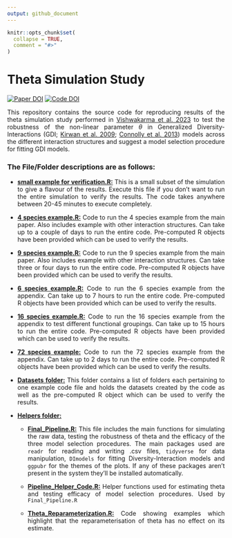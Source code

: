 ```yaml
---
output: github_document
---
```


<!-- README.md is generated from README.Rmd. Please edit that file -->

```r
knitr::opts_chunk$set(
  collapse = TRUE,
  comment = "#>"
)
```


# Theta Simulation Study

<!-- badges: start -->
[![Paper DOI](https://img.shields.io/badge/Paper_DOI-10.1007/s10651--023--00563--w-green)](https://doi.org/10.1007/s10651-023-00563-w)
[![Code DOI](https://img.shields.io/badge/Code_DOI-10.5281/zenodo.10827269-blue)](https://doi.org/10.5281/zenodo.10827269)
<!-- badges: end -->

<div style="text-align: justify">
This repository contains the source code for reproducing results of the theta simulation study performed in [Vishwakarma et al. 2023](https://doi.org/10.1007/s10651-023-00563-w) to test the robustness of the non-linear parameter $\theta$ in Generalized Diversity-Interactions (GDI; [Kirwan et al. 2009](https://doi.org/10.1890/08-1684.1); [Connolly et al. 2013](https://doi.org/10.1111/1365-2745.12052)) models across the different interaction structures and suggest a model selection procedure for fitting GDI models.

###  The File/Folder descriptions are as follows:

* <u>**small example for verification.R:**</u> This is a small subset of the simulation to give a flavour of the results. Execute this file if you don't want to run the entire simulation to verify the results. The code takes anywhere between 20-45 minutes to execute completely.
 
* <u>**4 species example.R:**</u> Code to run the 4 species example from the main paper. Also includes example with other interaction structures. Can take up to a couple of days to run the entire code. Pre-computed R objects have been provided which can be used to verify the results.

* <u>**9 species example.R:**</u> Code to run the 9 species example from the main paper. Also includes example with other interaction structures. Can take three or four days to run the entire code. Pre-computed R objects have been provided which can be used to verify the results.

* <u>**6 species example.R:**</u> Code to run the 6 species example from the appendix. Can take up to 7 hours to run the entire code. Pre-computed R objects have been provided which can be used to verify the results.

* <u>**16 species example.R:**</u> Code to run the 16 species example from the appendix to test different functional groupings. Can take up to 15 hours to run the entire code. Pre-computed R objects have been provided which can be used to verify the results.

* <u>**72 species example:**</u> Code to run the 72 species example from the appendix. Can take up to 2 days to run the entire code. Pre-computed R objects have been provided which can be used to verify the results.


* <u>**Datasets folder:**</u> This folder contains a list of folders each pertaining to one example code file and holds the datasets created by the code as well as the pre-computed R object which can be used to verify the results.

* <u>**Helpers folder:**</u>
	+ <u>**Final_Pipeline.R:**</u> This file includes the main functions for simulating the raw data, testing the robustness of theta and the efficacy of the three model selection procedures. The main packages used are `readr` for reading and writing .csv files, `tidyverse` for data manipulation, `DImodels` for fitting Diversity-Interaction models and `ggpubr` for the themes of the plots. If any of these packages aren't present in the system they'll be installed automatically.
	
	+ <u>**Pipeline_Helper_Code.R:**</u> Helper functions used for estimating theta and testing efficacy of model selection procedures. Used by `Final_Pipeline.R`
	
	+ <u>**Theta_Reparameterization.R:**</u> Code showing examples which highlight that the reparameterisation of theta has no effect on its estimate.
</div>
